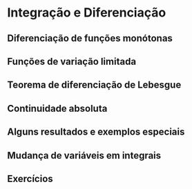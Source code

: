 # Integração e Diferenciação

## Diferenciação de funções monótonas

## Funções de variação limitada

## Teorema de diferenciação de Lebesgue

## Continuidade absoluta

## Alguns resultados e exemplos especiais

## Mudança de variáveis em integrais

## Exercícios {-}